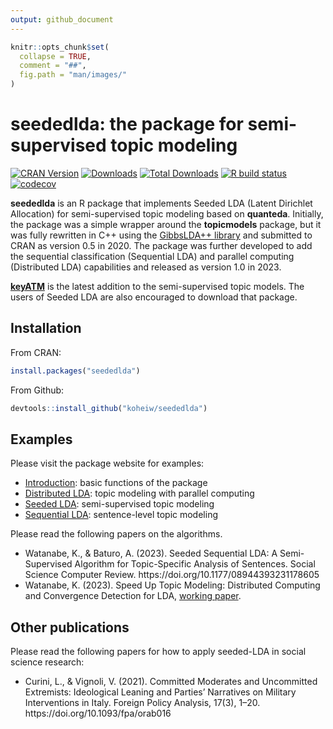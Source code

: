 ```yaml
---
output: github_document
---
```


```r
knitr::opts_chunk$set(
  collapse = TRUE,
  comment = "##",
  fig.path = "man/images/"
)
```

# seededlda: the package for semi-supervised topic modeling

<!-- badges: start -->

[![CRAN
Version](https://www.r-pkg.org/badges/version/seededlda)](https://CRAN.R-project.org/package=seededlda)
[![Downloads](https://cranlogs.r-pkg.org/badges/seededlda)](https://CRAN.R-project.org/package=seededlda)
[![Total
Downloads](https://cranlogs.r-pkg.org/badges/grand-total/seededlda?color=orange)](https://CRAN.R-project.org/package=seededlda)
[![R build
status](https://github.com/koheiw/seededlda/workflows/R-CMD-check/badge.svg)](https://github.com/koheiw/seededlda/actions)
[![codecov](https://codecov.io/gh/koheiw/seededlda/branch/master/graph/badge.svg)](https://codecov.io/gh/koheiw/seededlda)
<!-- badges: end -->

**seededlda** is an R package that implements Seeded LDA (Latent Dirichlet Allocation) for semi-supervised topic modeling based on **quanteda**. Initially, the package was a simple wrapper around the **topicmodels** package, but it was fully rewritten in C++ using the [GibbsLDA++ library](http://gibbslda.sourceforge.net/) and submitted to CRAN as version 0.5 in 2020. The package was further developed to add the sequential classification (Sequential LDA) and parallel computing (Distributed LDA) capabilities and released as version 1.0 in 2023.

[**keyATM**](https://github.com/keyATM/keyATM) is the latest addition to the semi-supervised topic models. The users of Seeded LDA are also encouraged to download that package.

## Installation

From CRAN:

```r
install.packages("seededlda")
```

From Github:

```r
devtools::install_github("koheiw/seededlda")
```

## Examples

Please visit the package website for examples:

- [Introduction](https://koheiw.github.io/seededlda/articles/pkgdown/basic.html): basic functions of the package
- [Distributed LDA](https://koheiw.github.io/seededlda/articles/pkgdown/distributed.html): topic modeling with parallel computing
- [Seeded LDA](https://koheiw.github.io/seededlda/articles/pkgdown/seeded.html): semi-supervised topic modeling
- [Sequential LDA](https://koheiw.github.io/seededlda/articles/pkgdown/sequential.html): sentence-level topic modeling

Please read the following papers on the algorithms.

- Watanabe, K., & Baturo, A. (2023). Seeded Sequential LDA: A Semi-Supervised Algorithm for Topic-Specific Analysis of Sentences. Social Science Computer Review. https://doi.org/10.1177/08944393231178605
- Watanabe, K. (2023). Speed Up Topic Modeling: Distributed Computing and Convergence Detection for LDA, [working paper](https://blog.koheiw.net/wp-content/uploads/2023/05/Distributed-LDA-02.pdf).


## Other publications

Please read the following papers for how to apply seeded-LDA in social science research:

- Curini, L., & Vignoli, V. (2021). Committed Moderates and Uncommitted Extremists: Ideological Leaning and Parties’ Narratives on Military Interventions in Italy. Foreign Policy Analysis, 17(3), 1–20. https://doi.org/10.1093/fpa/orab016


